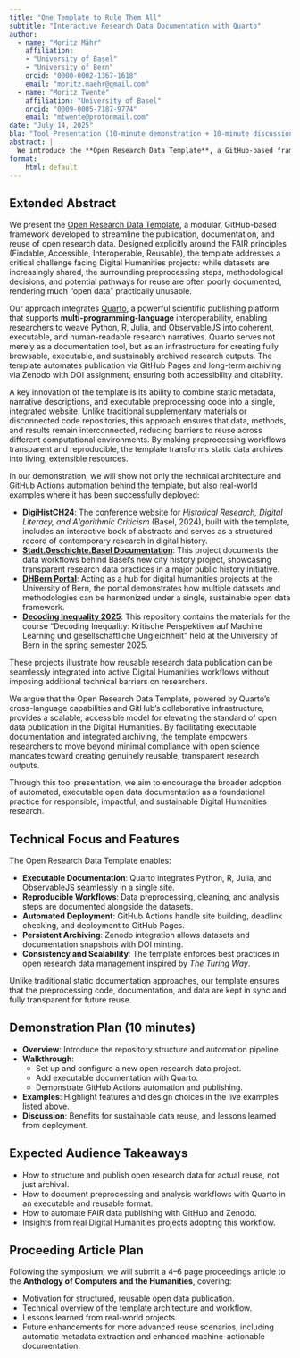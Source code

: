 ```yaml
---
title: "One Template to Rule Them All"
subtitle: "Interactive Research Data Documentation with Quarto"
author:
  - name: "Moritz Mähr"
    affiliation:
    - "University of Basel"
    - "University of Bern"
    orcid: "0000-0002-1367-1618"
    email: "moritz.maehr@gmail.com"
  - name: "Moritz Twente"
    affiliation: "University of Basel"
    orcid: "0009-0005-7187-9774"
    email: "mtwente@protonmail.com"
date: "July 14, 2025"
bla: "Tool Presentation (10-minute demonstration + 10-minute discussion)"
abstract: |
  We introduce the **Open Research Data Template**, a GitHub-based framework designed to streamline the publication and reuse of open research data through executable, interactive documentation using **Quarto**. By integrating narrative, metadata, and multi-programming-language code (Python, R, Julia, ObservableJS) into cohesive websites, the template lowers barriers to meaningful reuse and sustainable archiving of research workflows. We will demonstrate the template's structure, automation pipeline, and real-world applications through projects such as **DigiHistCH24**, **Stadt.Geschichte.Basel**, **DHBern**, and **Decoding Inequality 2025**.
format:
    html: default
---
```


## Extended Abstract

We present the [Open Research Data Template](https://github.com/maehr/open-research-data-template), a modular, GitHub-based framework developed to streamline the publication, documentation, and reuse of open research data. Designed explicitly around the FAIR principles (Findable, Accessible, Interoperable, Reusable), the template addresses a critical challenge facing Digital Humanities projects: while datasets are increasingly shared, the surrounding preprocessing steps, methodological decisions, and potential pathways for reuse are often poorly documented, rendering much "open data" practically unusable.

Our approach integrates [Quarto](https://quarto.org/), a powerful scientific publishing platform that supports **multi-programming-language** interoperability, enabling researchers to weave Python, R, Julia, and ObservableJS into coherent, executable, and human-readable research narratives. Quarto serves not merely as a documentation tool, but as an infrastructure for creating fully browsable, executable, and sustainably archived research outputs. The template automates publication via GitHub Pages and long-term archiving via Zenodo with DOI assignment, ensuring both accessibility and citability.

A key innovation of the template is its ability to combine static metadata, narrative descriptions, and executable preprocessing code into a single, integrated website. Unlike traditional supplementary materials or disconnected code repositories, this approach ensures that data, methods, and results remain interconnected, reducing barriers to reuse across different computational environments. By making preprocessing workflows transparent and reproducible, the template transforms static data archives into living, extensible resources.

In our demonstration, we will show not only the technical architecture and GitHub Actions automation behind the template, but also real-world examples where it has been successfully deployed:

-   [**DigiHistCH24**](https://digihistch24.github.io/): The conference website for *Historical Research, Digital Literacy, and Algorithmic Criticism* (Basel, 2024), built with the template, includes an interactive book of abstracts and serves as a structured record of contemporary research in digital history.
-   [**Stadt.Geschichte.Basel Documentation**](https://dokumentation.stadtgeschichtebasel.ch/): This project documents the data workflows behind Basel's new city history project, showcasing transparent research data practices in a major public history initiative.
-   [**DHBern Portal**](https://dhbern.github.io/): Acting as a hub for digital humanities projects at the University of Bern, the portal demonstrates how multiple datasets and methodologies can be harmonized under a single, sustainable open data framework.
-   [**Decoding Inequality 2025**](https://dhbern.github.io/decoding-inequality-2025/): This repository contains the materials for the course "Decoding Inequality: Kritische Perspektiven auf Machine Learning und gesellschaftliche Ungleichheit" held at the University of Bern in the spring semester 2025.

These projects illustrate how reusable research data publication can be seamlessly integrated into active Digital Humanities workflows without imposing additional technical barriers on researchers.

We argue that the Open Research Data Template, powered by Quarto’s cross-language capabilities and GitHub’s collaborative infrastructure, provides a scalable, accessible model for elevating the standard of open data publication in the Digital Humanities. By facilitating executable documentation and integrated archiving, the template empowers researchers to move beyond minimal compliance with open science mandates toward creating genuinely reusable, transparent research outputs.

Through this tool presentation, we aim to encourage the broader adoption of automated, executable open data documentation as a foundational practice for responsible, impactful, and sustainable Digital Humanities research.

## Technical Focus and Features

The Open Research Data Template enables:

-   **Executable Documentation**: Quarto integrates Python, R, Julia, and ObservableJS seamlessly in a single site.
-   **Reproducible Workflows**: Data preprocessing, cleaning, and analysis steps are documented alongside the datasets.
-   **Automated Deployment**: GitHub Actions handle site building, deadlink checking, and deployment to GitHub Pages.
-   **Persistent Archiving**: Zenodo integration allows datasets and documentation snapshots with DOI minting.
-   **Consistency and Scalability**: The template enforces best practices in open research data management inspired by *The Turing Way*.

Unlike traditional static documentation approaches, our template ensures that the preprocessing code, documentation, and data are kept in sync and fully transparent for future reuse.

## Demonstration Plan (10 minutes)

-   **Overview**: Introduce the repository structure and automation pipeline.
-   **Walkthrough**:
    -   Set up and configure a new open research data project.
    -   Add executable documentation with Quarto.
    -   Demonstrate GitHub Actions automation and publishing.
-   **Examples**: Highlight features and design choices in the live examples listed above.
-   **Discussion**: Benefits for sustainable data reuse, and lessons learned from deployment.

## Expected Audience Takeaways

-   How to structure and publish open research data for actual reuse, not just archival.
-   How to document preprocessing and analysis workflows with Quarto in an executable and reusable format.
-   How to automate FAIR data publishing with GitHub and Zenodo.
-   Insights from real Digital Humanities projects adopting this workflow.

## Proceeding Article Plan

Following the symposium, we will submit a 4–6 page proceedings article to the **Anthology of Computers and the Humanities**, covering:

-   Motivation for structured, reusable open data publication.
-   Technical overview of the template architecture and workflow.
-   Lessons learned from real-world projects.
-   Future enhancements for more advanced reuse scenarios, including automatic metadata extraction and enhanced machine-actionable documentation.